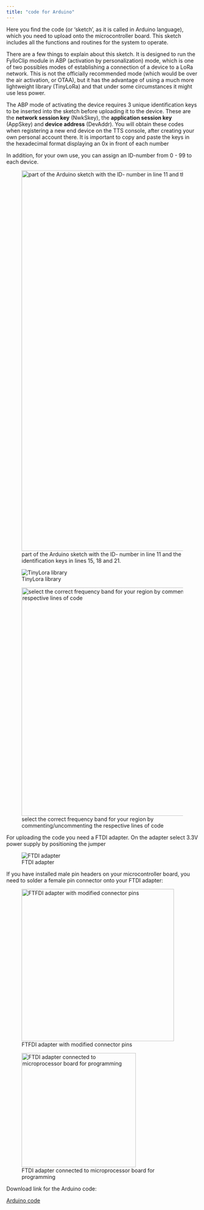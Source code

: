 ```yaml
---
title: "code for Arduino"
---
```


Here you find the code (or 'sketch', as it is called in Arduino language), which you need to upload onto the microcontroller board. This sketch includes all the functions and routines for the system to operate.

There are a few things to explain about this sketch. It is designed to run the FylloClip module in ABP (activation by personalization) mode, which is one of two possibles modes of establishing a connection of a device to a LoRa network. This is not the officially recommended mode (which would be over the air activation, or OTAA), but it has the advantage of using a much more lightweight library (TinyLoRa) and that under some circumstances it might use less power.

The ABP mode of activating the device requires 3 unique identification keys to be inserted into the sketch before uploading it to the device. These are the **network session key** (NwkSkey), the **application session key** (AppSkey) and **device address** (DevAddr). You will obtain these codes when registering a new end device on the TTS console, after creating your own personal account there. It is important to copy and paste the keys in the hexadecimal format displaying an 0x in front of each number

In addition, for your own use, you can assign an ID-number from 0 - 99 to each device.

![part of the Arduino sketch with the ID- number in line 11 and the identification keys in lines 15, 18 and 21.](sketch.png){width="1000"}

![TinyLora library](tinylora.png)

![select the correct frequency band for your region by commenting/uncommenting the respective lines of code](frequency_settings.png){width="600"}

For uploading the code you need a FTDI adapter. On the adapter select 3.3V power supply by positioning the jumper

![FTDI adapter](images/FTDI.png)

If you have installed male pin headers on your microcontroller board, you need to solder a female pin connector onto your FTDI adapter:

![FTFDI adapter with modified connector pins](images/FTDI_2.png){width="400"}

![FTDI adapter connected to microprocessor board for programming](images/clipboard-2070729821.png){width="300"}

Download link for the Arduino code:

[Arduino code](https://github.com/FylloClip/tutorial/blob/main/docs/Arduino%20code/FylloClip_2024/FylloClip_2024.ino)
